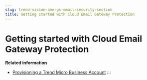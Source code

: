 ```yaml
---
slug: trend-vision-one-gs-email-security-section
title: Getting started with Cloud Email Gateway Protection
---
```

# Getting started with Cloud Email Gateway Protection

**Related information**

- [Provisioning a Trend Micro Business Account](provisioning-business-account.mdx)
:::
